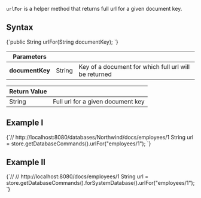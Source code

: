
`urlFor` is a helper method that returns full url for a given document key.

## Syntax

<TabItem value="full_url_1" label="full_url_1">
<CodeBlock language="java">
{`public String urlFor(String documentKey);
`}
</CodeBlock>
</TabItem>

| Parameters | | |
| ------------- | ------------- | ----- |
| **documentKey** | String | Key of a document for which full url will be returned |

| Return Value | |
| ------------- | ----- |
| String | Full url for a given document key |

## Example I

<TabItem value="full_url_2" label="full_url_2">
<CodeBlock language="java">
{`// http://localhost:8080/databases/Northwind/docs/employees/1
String url = store.getDatabaseCommands().urlFor("employees/1");
`}
</CodeBlock>
</TabItem>

## Example II

<TabItem value="full_url_3" label="full_url_3">
<CodeBlock language="java">
{`//  // http://localhost:8080/docs/employees/1
String url = store.getDatabaseCommands().forSystemDatabase().urlFor("employees/1");
`}
</CodeBlock>
</TabItem>

